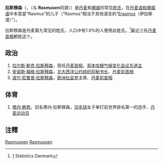 '''拉斯穆森'''（'''{{lang|da|Rasmussen}}'''，{{IPA-da|ˈʁɑsmusn}}（与 '''Rasmusen'''同源））是[[丹麦|丹麦]]和[[挪威|挪威]]的常见[[姓氏|姓氏]]，在[[丹麦语|丹麦语]][[丹麦语和挪威语字母|和]][[挪威语|挪威语]]中本意是“Rasmus”的儿子（“Rasmus”相当于其他语言的“[[Erasmus|Erasmus]]（伊拉斯谟）”）。

拉斯穆森是丹麦第九常见的姓氏，人口中有1.9%的人使用此姓氏。<ref>[http://www.dst.dk/Statistik/Navne/pop/2009.aspx] {{Wayback|url=http://www.dst.dk/Statistik/Navne/pop/2009.aspx |date=20091016114408 }} Statistics Denmark</ref>最近三任[[丹麦首相|丹麦首相]]都姓这个。

== 政治 ==
#[[拉尔斯·勒克·拉斯穆森|拉尔斯·勒克·拉斯穆森]]，现任[[丹麦首相|丹麦首相]]，[[COP15|哥本哈根气候变化会议]][[东道主|东道主]]
#[[安诺斯·福格·拉斯穆森|安诺斯·福格·拉斯穆森]]，[[北大西洋公约组织秘书长|北大西洋公约组织前秘书长]]、[[丹麦首相|丹麦前首相]]
#[[波尔·尼鲁普·拉斯穆森|波尔·尼鲁普·拉斯穆森]]，[[欧洲社会党|欧洲社会党]]主席、[[丹麦首相|丹麦前首相]]

== 体育 ==
#[[蒂内·鲍恩|蒂内·鲍恩]]，旧名蒂内·拉斯穆森，[[羽毛球|羽毛球]]女子单打前世界排名第一的选手、[[丹麦运动员|丹麦运动员]]

==注釋==
<references/>

{{Disambig|Cat=人名译名消歧义|Rasmussen}}
[[Category:丹麥語姓氏|Rasmussen]]
[[Category:挪威語姓氏|Rasmussen]]